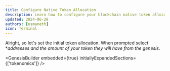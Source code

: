 ```yaml
---
title: Configure Native Token Allocation
description: Learn how to configure your blockchain native token allocation.
updated: 2024-06-28
authors: [usmaneth]
icon: Terminal
---
```


Alright, so let's set the initial token allocation. When prompted select **addresses and the amount of your token they will have from the genesis*.

<GenesisBuilder embedded={true} initiallyExpandedSections={['tokenomics']} />